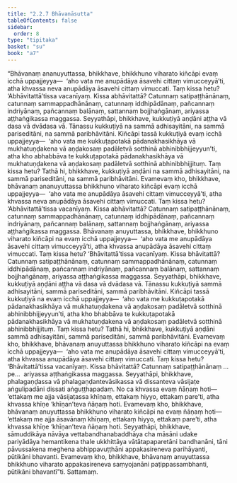 ```yaml
---
title: "2.2.7 Bhāvanāsutta"
tableOfContents: false
sidebar:
  order: 8
type: "tipitaka"
basket: "su"
book: "a7"
---
```



<DynamicBreadcrumb />

<Division number="71" book="a7">

<Paragraph number="562" book="a7">
“Bhāvanaṃ ananuyuttassa, bhikkhave, bhikkhuno viharato kiñcāpi evaṃ icchā uppajjeyya—  ‘aho vata me anupādāya āsavehi cittaṃ vimucceyyā’ti, atha khvassa neva anupādāya āsavehi cittaṃ vimuccati. Taṃ kissa hetu? ‘Abhāvitattā’tissa vacanīyaṃ. Kissa abhāvitattā? Catunnaṃ satipaṭṭhānānaṃ, catunnaṃ sammappadhānānaṃ, catunnaṃ iddhipādānaṃ, pañcannaṃ indriyānaṃ, pañcannaṃ balānaṃ, sattannaṃ bojjhaṅgānaṃ, ariyassa aṭṭhaṅgikassa maggassa.
</Paragraph>

<Paragraph number="563" book="a7">
Seyyathāpi, bhikkhave, kukkuṭiyā aṇḍāni aṭṭha vā dasa vā dvādasa vā. Tānassu kukkuṭiyā na sammā adhisayitāni, na sammā pariseditāni, na sammā paribhāvitāni. Kiñcāpi tassā kukkuṭiyā evaṃ icchā uppajjeyya—  ‘aho vata me kukkuṭapotakā pādanakhasikhāya vā mukhatuṇḍakena vā aṇḍakosaṃ padāletvā sotthinā abhinibbhijjeyyun’ti, atha kho abhabbāva te kukkuṭapotakā pādanakhasikhāya vā mukhatuṇḍakena vā aṇḍakosaṃ padāletvā sotthinā abhinibbhijjituṃ. Taṃ kissa hetu? Tathā hi, bhikkhave, kukkuṭiyā aṇḍāni na sammā adhisayitāni, na sammā pariseditāni, na sammā paribhāvitāni. Evamevaṃ kho, bhikkhave, bhāvanaṃ ananuyuttassa bhikkhuno viharato kiñcāpi evaṃ icchā uppajjeyya—  ‘aho vata me anupādāya āsavehi cittaṃ vimucceyyā’ti, atha khvassa neva anupādāya āsavehi cittaṃ vimuccati. Taṃ kissa hetu? ‘Abhāvitattā’tissa vacanīyaṃ. Kissa abhāvitattā? Catunnaṃ satipaṭṭhānānaṃ, catunnaṃ sammappadhānānaṃ, catunnaṃ iddhipādānaṃ, pañcannaṃ indriyānaṃ, pañcannaṃ balānaṃ, sattannaṃ bojjhaṅgānaṃ, ariyassa aṭṭhaṅgikassa maggassa.
</Paragraph>

<Paragraph number="564" book="a7">
Bhāvanaṃ anuyuttassa, bhikkhave, bhikkhuno viharato kiñcāpi na evaṃ icchā uppajjeyya—  ‘aho vata me anupādāya āsavehi cittaṃ vimucceyyā’ti, atha khvassa anupādāya āsavehi cittaṃ vimuccati. Taṃ kissa hetu? ‘Bhāvitattā’tissa vacanīyaṃ. Kissa bhāvitattā? Catunnaṃ satipaṭṭhānānaṃ, catunnaṃ sammappadhānānaṃ, catunnaṃ iddhipādānaṃ, pañcannaṃ indriyānaṃ, pañcannaṃ balānaṃ, sattannaṃ bojjhaṅgānaṃ, ariyassa aṭṭhaṅgikassa maggassa.
</Paragraph>

<Paragraph number="565" book="a7">
Seyyathāpi, bhikkhave, kukkuṭiyā aṇḍāni aṭṭha vā dasa vā dvādasa vā. Tānassu kukkuṭiyā sammā adhisayitāni, sammā pariseditāni, sammā paribhāvitāni. Kiñcāpi tassā kukkuṭiyā na evaṃ icchā uppajjeyya—  ‘aho vata me kukkuṭapotakā pādanakhasikhāya vā mukhatuṇḍakena vā aṇḍakosaṃ padāletvā sotthinā abhinibbhijjeyyun’ti, atha kho bhabbāva te kukkuṭapotakā pādanakhasikhāya vā mukhatuṇḍakena vā aṇḍakosaṃ padāletvā sotthinā abhinibbhijjituṃ. Taṃ kissa hetu? Tathā hi, bhikkhave, kukkuṭiyā aṇḍāni sammā adhisayitāni, sammā pariseditāni, sammā paribhāvitāni. Evamevaṃ kho, bhikkhave, bhāvanaṃ anuyuttassa bhikkhuno viharato kiñcāpi na evaṃ icchā uppajjeyya—  ‘aho vata me anupādāya āsavehi cittaṃ vimucceyyā’ti, atha khvassa anupādāya āsavehi cittaṃ vimuccati. Taṃ kissa hetu? ‘Bhāvitattā’tissa vacanīyaṃ. Kissa bhāvitattā? Catunnaṃ satipaṭṭhānānaṃ …pe…  ariyassa aṭṭhaṅgikassa maggassa.
</Paragraph>

<Paragraph number="566" book="a7">
Seyyathāpi, bhikkhave, phalagaṇḍassa vā phalagaṇḍantevāsikassa vā dissanteva vāsijaṭe aṅgulipadāni dissati aṅguṭṭhapadaṃ. No ca khvassa evaṃ ñāṇaṃ hoti—  ‘ettakaṃ me ajja vāsijaṭassa khīṇaṃ, ettakaṃ hiyyo, ettakaṃ pare’ti, atha khvassa khīṇe ‘khīṇan’teva ñāṇaṃ hoti. Evamevaṃ kho, bhikkhave, bhāvanaṃ anuyuttassa bhikkhuno viharato kiñcāpi na evaṃ ñāṇaṃ hoti—  ‘ettakaṃ me ajja āsavānaṃ khīṇaṃ, ettakaṃ hiyyo, ettakaṃ pare’ti, atha khvassa khīṇe ‘khīṇan’teva ñāṇaṃ hoti.
</Paragraph>

<Paragraph number="567" book="a7">
Seyyathāpi, bhikkhave, sāmuddikāya nāvāya vettabandhanabaddhāya cha māsāni udake pariyādāya hemantikena thale ukkhittāya vātātapaparetāni bandhanāni, tāni pāvussakena meghena abhippavuṭṭhāni appakasireneva parihāyanti, pūtikāni bhavanti. Evamevaṃ kho, bhikkhave, bhāvanaṃ anuyuttassa bhikkhuno viharato appakasireneva saṃyojanāni paṭippassambhanti, pūtikāni bhavantī”ti.

</Paragraph>
</Division>

<Paragraph number="568" type="center" book="a7">
Sattamaṃ.
</Paragraph>